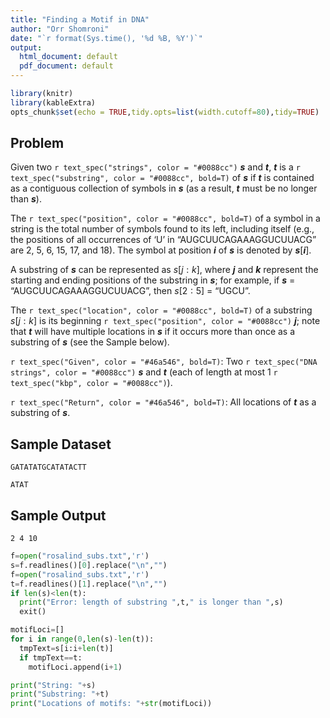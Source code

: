---
title: "Finding a Motif in DNA"
author: "Orr Shomroni"
date: "`r format(Sys.time(), '%d %B, %Y')`"
output:
  html_document: default
  pdf_document: default
---

```{r setup, include=FALSE}
library(knitr)
library(kableExtra)
opts_chunk$set(echo = TRUE,tidy.opts=list(width.cutoff=80),tidy=TRUE)
```

## Problem

Given two `r text_spec("strings", color = "#0088cc")` ***s*** and ***t***, ***t*** is a `r text_spec("substring", color = "#0088cc", bold=T)` of ***s*** if ***t*** is contained as a contiguous collection of symbols in ***s*** (as a result, ***t*** must be no longer than ***s***).

The `r text_spec("position", color = "#0088cc", bold=T)` of a symbol in a string is the total number of symbols found to its left, including itself (e.g., the positions of all occurrences of 'U' in "AUGCUUCAGAAAGGUCUUACG" are 2, 5, 6, 15, 17, and 18). The symbol at position ***i*** of ***s*** is denoted by ***s***[***i***].

A substring of ***s*** can be represented as $s[j:k]$, where ***j*** and ***k*** represent the starting and ending positions of the substring in ***s***; for example, if ***s*** = "AUGCUUCAGAAAGGUCUUACG", then $s[2:5]$ = "UGCU".

The `r text_spec("location", color = "#0088cc", bold=T)` of a substring $s[j:k]$ is its beginning `r text_spec("position", color = "#0088cc")` ***j***; note that ***t*** will have multiple locations in ***s*** if it occurs more than once as a substring of ***s*** (see the Sample below).

`r text_spec("Given", color = "#46a546", bold=T)`: Two `r text_spec("DNA strings", color = "#0088cc")` ***s*** and ***t*** (each of length at most 1 `r text_spec("kbp", color = "#0088cc")`).

`r text_spec("Return", color = "#46a546", bold=T)`: All locations of ***t*** as a substring of ***s***.

## Sample Dataset

`GATATATGCATATACTT`

`ATAT`

## Sample Output

`2 4 10`

```{python}
f=open("rosalind_subs.txt",'r')
s=f.readlines()[0].replace("\n","")
f=open("rosalind_subs.txt",'r')
t=f.readlines()[1].replace("\n","")
if len(s)<len(t):
  print("Error: length of substring ",t," is longer than ",s)
  exit()

motifLoci=[]
for i in range(0,len(s)-len(t)):
  tmpText=s[i:i+len(t)]
  if tmpText==t:
    motifLoci.append(i+1)

print("String: "+s)
print("Substring: "+t)
print("Locations of motifs: "+str(motifLoci))
```
